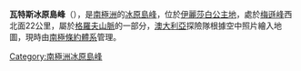 {{coord|72|38|S|74|13|E|display=title}}

'''瓦特斯冰原島峰'''（{{lang-en|Watts Nunatak}}），是[[南極洲|南極洲]]的[[冰原島峰|冰原島峰]]，位於[[伊麗莎白公主地|伊麗莎白公主地]]，處於[[梅遜峰|梅遜峰]]西北面22公里，屬於[[格羅夫山脈|格羅夫山脈]]的一部分，[[澳大利亞|澳大利亞]]探險隊根據空中照片繪入地圖，現時由[[南極條約體系|南極條約體系]]管理。

{{Antarctica-geo-stub}}
[[Category:南極洲冰原島峰|Category:南極洲冰原島峰]]
